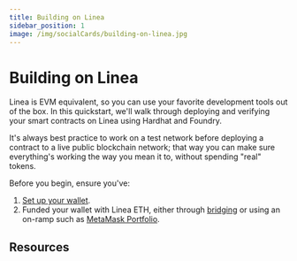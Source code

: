 ```yaml
---
title: Building on Linea
sidebar_position: 1
image: /img/socialCards/building-on-linea.jpg
---
```


# Building on Linea

Linea is EVM equivalent, so you can use your favorite development tools out of
the box. In this quickstart, we'll walk through deploying and verifying your
smart contracts on Linea using Hardhat and Foundry.

It's always best practice to work on a test network before deploying a contract
to a live public blockchain network; that way you can make sure everything's
working the way you mean it to, without spending "real" tokens.

Before you begin, ensure you've:

1. [Set up your wallet](https://support.metamask.io/getting-started/getting-started-with-metamask/).
2. Funded your wallet with Linea ETH, either through
   [bridging](../guides/bridge/index.mdx) or using an on-ramp such as
   [MetaMask Portfolio](https://portfolio.metamask.io/buy).

## Resources


<DocCardList />

